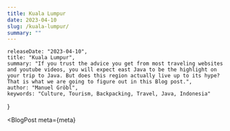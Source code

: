 ```yaml
---
title: Kuala Lumpur
date: 2023-04-10
slug: /kuala-lumpur/
summary: ""
---
```



    releaseDate: "2023-04-10",
    title: "Kuala Lumpur",
    summary: "If you trust the advice you get from most traveling websites and youtube videos, you will expect east Java to be the highlight on your trip to Java. But does this region actually live up to its hype? That is what we are going to figure out in this Blog post.",
    author: "Manuel Gröbl",
    keywords: "Culture, Tourism, Backpacking, Travel, Java, Indonesia"
}

<BlogPost 
    meta={meta}
>



</BlogPost>